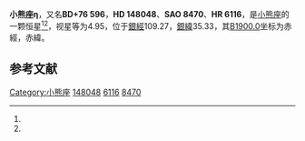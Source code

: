 {{Starbox begin
| name = 小熊座η
}}
{{Starbox observe
| epoch = [[J2000.0|J2000.0]]
| constell = [[小熊座|小熊座]]<ref name=SIMBAD>{{cite web
 | url=http://simbad.u-strasbg.fr/simbad/sim-id?Ident=HR+6116
 | title=Pulsating variable Star
 | publisher=Centre de Données astronomiques de Strasbourg
 | work=SIMBAD
 | accessdate=2012-07-13
 | archive-date=2019-09-19
 | archive-url=https://web.archive.org/web/20190919042246/http://simbad.u-strasbg.fr/simbad/sim-id?Ident=HR+6116
 | dead-url=no
 }}</ref><ref name=DATA>{{cite web
 | url=http://vizier.u-strasbg.fr/viz-bin/VizieR-5?-out.add=.&-source=5050&-corr=PK=HR&-out.max=9999&HR=6116
 | title=VizieR Detailed Page
 | accessdate=2012-07-13
 | archive-url=https://web.archive.org/web/20160305014424/http://vizier.u-strasbg.fr/viz-bin/VizieR-5?-out.add=.&-source=5050&-corr=PK=HR&-out.max=9999&HR=6116
 | archive-date=2016-03-05
 | dead-url=yes
 }}</ref>
| 星官 = 
| ra = {{RA|16|17|30.3}}<ref name=SIMBAD /><ref name=DATA />
| dec = {{DEC|+75|45|19}}<ref name=SIMBAD /><ref name=DATA />
| appmag_v = 4.95<ref name=SIMBAD /><ref name=DATA />
}}
{{Starbox character
| class = F5V<ref name=SIMBAD /><ref name=DATA />
| b-v = 0.37<ref name=SIMBAD /><ref name=DATA />
| u-b = 0.08<ref name=SIMBAD /><ref name=DATA />
| r-i = <ref name=SIMBAD /><ref name=DATA />
| variable = 
}}
{{Starbox astrometry
| radial_v = 0.08
| prop_mo_ra = -10
| parallax = 0.043
| p_error = 
}}
{{Starbox catalog
| names =BD+76 596，[[SAO星表|SAO]] 8470，[[HD星表|HD]] 148048，[[HR星表|HR]] 6116}}
{{Starbox reference |Simbad=HR+6116}}
{{Starbox end}}

'''小熊座η'''，又名'''BD+76 596'''，'''HD 148048'''、'''SAO 8470'''、'''HR 6116'''，是[[小熊座|小熊座]]的一颗恒星<ref name=SIMBAD /><ref name=DATA />，视星等为4.95，位于[[銀道座標系|銀經]]109.27，[[銀道座標系|銀緯]]35.33，其[[B1900.0|B1900.0]]坐标为赤經{{RA|16|20|25.2}}，赤緯{{DEC|+75|35.33|9}}。

== 参考文献 ==
{{reflist}}

{{star-stub}}

{{小熊座恒星}}
[[Category:小熊座|Category:小熊座]]
[[Category:HD和HDE天體|148048]]
[[Category:HR天體|6116]]
[[Category:SAO天體|8470]]